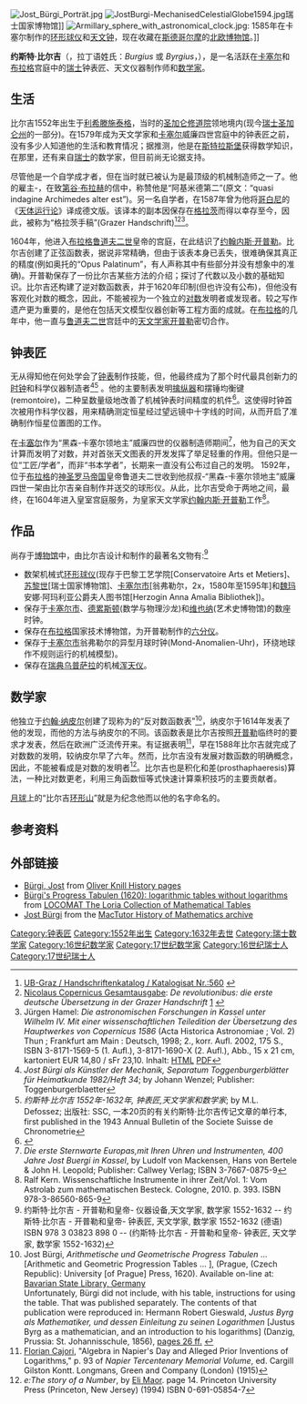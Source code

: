 {{Infobox scientist
|name             =约斯特·比尔吉<br />Joost Bürgi
|image            =
|image_size      =
|caption          =
|birth_date       =1552年2月28日
|birth_place      =托根堡[[利希滕施泰格|利希滕施泰格]]
|death_date       =1632年1月31日
|death_place      =[[神圣罗马帝国|神圣罗马帝国]][[卡塞尔市|卡塞尔]]
|nationality      =[[瑞士|瑞士]]
|field            =[[数学|数学]]
|alma_mater       =
|known_for        =[[对数|对数]]
|influences       =
|influenced       =
|religion         =[[基督教|基督教]]
}}
[[File:Jost_Bürgi_Porträt.jpg|thumb]]
[[File:JostBurgi-MechanisedCelestialGlobe1594.jpg|thumb]]瑞士国家博物馆]]
[[File:Armillary_sphere_with_astronomical_clock.jpg|thumb]]: 1585年在卡塞尔制作的[[环形球仪|环形球仪]]和[[天文钟|天文钟]]，现在收藏在[[斯德哥尔摩|斯德哥尔摩]]的[[北欧博物馆|北欧博物馆]]。]]

'''约斯特·比尔吉'''（{{lang|de|'''Joost Bürgi'''}}，拉丁语姓氏：''Burgius'' 或 ''Byrgius''，{{bd|1552年|2月28日|1632年|1月31日}}），是一名活跃在[[卡塞尔市|卡塞尔]]和[[布拉格|布拉格]]宫庭中的[[瑞士|瑞士]]钟表匠、天文仪器制作师和[[数学家|数学家]]。

==生活==
比尔吉1552年出生于{{le|托根堡|Toggenburg}}[[利希滕施泰格|利希滕施泰格]]，当时的[[圣加仑修道院|圣加仑修道院]]领地境内(现今[[瑞士|瑞士]][[圣加仑州|圣加仑州]]的一部分)。在1579年成为天文学家和[[卡塞尔市|卡塞尔]]威廉四世宫庭中的钟表匠之前，没有多少人知道他的生活和教育情况；据推测，他是在[[斯特拉斯堡|斯特拉斯堡]]获得数学知识，在那里，还有来自[[瑞士|瑞士]]的数学家{{le|康拉德·达西波底尤斯|Conrad Dasypodius}}，但目前尚无论据支持。

尽管他是一个自学成才者，但在当时就已被认为是最顶级的机械制造师之一了。他的雇主-{{le|黑森-卡塞尔领地主威廉四世|William IV, Landgrave of Hesse-Kassel}}，在致[[第谷·布拉赫|第谷·布拉赫]]的信中，称赞他是“阿基米德第二”(原文：“quasi indagine Archimedes alter est”)。另一名自学者{{le|尼古劳斯·赖默斯|Nicolaus Reimers}}，在1587年曾为他将[[哥白尼|哥白尼]]的《[[天体运行论|天体运行论]]》译成德文版。该译本的副本因保存在[[格拉茨|格拉茨]]而得以幸存至今，因此，被称为“格拉茨手稿”(Grazer Handschrift)<ref>[http://www-classic.uni-graz.at/ubwww/sosa/katalog/katalogisate/560.html UB-Graz / Handschriftenkatalog / Katalogisat Nr.:560] {{webarchive|url=https://web.archive.org/web/20110719160954/http://www-classic.uni-graz.at/ubwww/sosa/katalog/katalogisate/560.html |date=2011-07-19 }}</ref><ref>[[Nicolaus_Copernicus_Gesamtausgabe|Nicolaus Copernicus Gesamtausgabe]]: ''De revolutionibus: die erste deutsche Übersetzung in der Grazer Handschrift'' [http://books.google.de/books?hl=de&id=vGWdgrwSmEMC&dq=Grazer+Handschrift&printsec=frontcover&source=web&ots=snlOCsxSbU&sig=9EQsmHSG1r3HH0HeV0PISR7BapM#PPR10,M1] {{webarchive|url=https://web.archive.org/web/20121024092308/http://books.google.de/books?hl=de&id=vGWdgrwSmEMC&dq=Grazer+Handschrift&printsec=frontcover&source=web&ots=snlOCsxSbU&sig=9EQsmHSG1r3HH0HeV0PISR7BapM |date=2012-10-24 }}</ref><ref>Jürgen Hamel: ''Die astronomischen Forschungen in Kassel unter Wilhelm IV. Mit einer wissenschaftlichen Teiledition der Übersetzung des Hauptwerkes von Copernicus 1586'' (Acta Historica Astronomiae ; Vol. 2) Thun ; Frankfurt am Main : Deutsch, 1998; 2., korr. Aufl. 2002, 175 S., ISBN 3-8171-1569-5 (1. Aufl.), 3-8171-1690-X (2. Aufl.), Abb., 15 x 21 cm, kartoniert EUR 14,80 / sFr 23,10. Inhalt: [http://www.astro.uni-bonn.de/~pbrosche/aa/acta/vol02/ HTML] {{Wayback|url=http://www.astro.uni-bonn.de/~pbrosche/aa/acta/vol02/ |date=20200809212906 }} [http://www.ulb.tu-darmstadt.de/tocs/10810415X.pdf PDF]</ref>。

1604年，他进入[[布拉格|布拉格]][[鲁道夫二世_(神圣罗马帝国)|鲁道夫二世]]皇帝的宫庭，在此结识了[[约翰内斯·开普勒|约翰内斯·开普勒]]。比尔吉创建了正弦函数表，据说非常精确，但由于该表本身已丢失，很难确保其真正的精度(例如奥托的“Opus Palatinum”，有人声称其中有些部分并没有想象中的准确)。开普勒保存了一份比尔吉某些方法的介绍；探讨了代数以及小数的基础知识。比尔吉还构建了逆对数函数表，并于1620年印制(但也许没有公布)，但他没有客观化对数的概念，因此，不能被视为一个独立的[[对数|对数]]发明者或发现者。较之写作遗产更为重要的，是他在包括天文模型仪器创新等工程方面的成就。在[[布拉格|布拉格]]的几年中，他一直与[[鲁道夫二世_(神圣罗马帝国)|鲁道夫二世]]宫廷中的[[天文学家|天文学家]][[约翰内斯·开普勒|开普勒]]密切合作。

==钟表匠==
无从得知他在何处学会了[[钟表|钟表]]制作技能，但，他最终成为了那个时代最具创新力的[[时钟|时钟]]和科学仪器制造者<ref>''Jost Bürgi als Künstler der Mechanik, Separatum Toggenburgerblätter für Heimatkunde 1982/Heft 34''; by Johann Wenzel; Publisher: Toggenburgerblaetter</ref><ref>''约斯特·比尔吉 1552年-1632年, 钟表匠,天文学家和数学家''; by M.L. Defossez; 出版社: SSC, 一本20页的有关约斯特·比尔吉传记文章的单行本, first published in the 1943 Annual Bulletin of the Societe Suisse de Chronometrie</ref> 。他的主要制表发明[[擒纵器|擒纵器]]和摆锤均衡键(remontoire)，二种呈数量级地改善了机械钟表时间精度的机件<ref>{{cite book | editor = Lance Day and Ian McNeil | title = 技术史传记辞典 | publisher = [[Routledge|Routledge]] (Routledge Reference) | year = 1996 | page = 116 | isbn = 0-415-06042-7 | url = http://books.google.com/books?id=nqAOAAAAQAAJ&lpg=PP1&pg=PA116#v=onepage | access-date = 2015-05-02 | archive-date = 2014-12-02 | archive-url = https://web.archive.org/web/20141202031357/http://books.google.com/books?id=nqAOAAAAQAAJ&lpg=PP1&pg=PA116#v=onepage | dead-url = no }}</ref>。这使得时钟首次被用作科学仪器，用来精确测定恒星经过望远镜中十字线的时间，从而开启了准确制作恒星位置图的工作。

在[[卡塞尔市|卡塞尔]]作为“黑森-卡塞尔领地主”威廉四世的仪器制造师期间<ref>''Die erste Sternwarte Europas,mit Ihren Uhren und Instrumenten, 400 Jahre Jost Buergi in Kassel'', by Ludolf von Mackensen, Hans von Bertele & John H. Leopold; Publisher: Callwey Verlag; ISBN 3-7667-0875-9</ref>，他为自己的天文计算而发明了对数，并对首张天文图表的开发发挥了举足轻重的作用。但他只是一位“工匠/学者”，而非“书本学者”，长期来一直没有公布过自己的发明。
1592年，位于[[布拉格|布拉格]]的[[神圣罗马帝国|神圣罗马帝国]]皇帝鲁道夫二世收到他叔叔-“黑森-卡塞尔领地主”威廉四世一架由比尔吉亲自制作并送交的球形仪。从此，比尔吉受命于两地之间，最终，在1604年进入皇室宫庭服务，为皇家天文学家[[约翰内斯·开普勒|约翰内斯·开普勒]]工作<ref>Ralf Kern. Wissenschaftliche Instrumente in ihrer Zeit/Vol. 1: Vom Astrolab zum mathematischen Besteck. Cologne, 2010. p. 393. ISBN 978-3-86560-865-9</ref>。

==作品==
尚存于[[博物馆|博物馆]]中，由比尔吉设计和制作的最著名文物有:<ref>约斯特·比尔吉 - 开普勒和皇帝- 仪器设备,天文学家, 数学家 1552-1632 -- 约斯特·比尔吉 - 开普勒和皇帝- 钟表匠, 天文学家, 数学家 1552-1632 (德语) ISBN 978 3 03823 898 0 -- (约斯特·比尔吉 - 开普勒和皇帝- 钟表匠, 天文学家, 数学家 1552-1632)</ref>

* 数架机械式[[环形球仪|环形球仪]](现存于巴黎工艺学院[Conservatoire Arts et Metiers]、[[苏黎世|苏黎世]][瑞士国家博物馆]、[[卡塞尔市|卡塞尔市]][翁弗勒尔，2x，1580年至1595年]和[[魏玛|魏玛]]安娜·阿玛利亚公爵夫人图书馆[Herzogin Anna Amalia Bibliothek])。
* 保存于[[卡塞尔市|卡塞尔市]]、[[德累斯顿|德累斯顿]](数学与物理沙龙)和[[维也纳|维也纳]](艺术史博物馆)的数座时钟。
* 保存在[[布拉格|布拉格]]国家技术博物馆，为开普勒制作的[[六分仪|六分仪]]。
* 保存于[[卡塞尔市|卡塞尔市]]翁弗勒尔的异型月球时钟(Mond-Anomalien-Uhr)，环绕地球作不规则运行的机械模型)。
* 保存在[[瑞典|瑞典]][[乌普萨拉|乌普萨拉]]的机械[[浑象|浑天仪]]。

==数学家==
他独立于[[约翰·纳皮尔|约翰·纳皮尔]]创建了现称为的“反对数函数表”<ref>Jost Bürgi, ''Arithmetische und Geometrische Progress Tabulen'' … [Arithmetic and Geometric Progression Tables … ],  (Prague, (Czech Republic):  University [of Prague] Press, 1620).  Available on-line at:  [http://daten.digitale-sammlungen.de/~db/0008/bsb00082065/images/index.html?id=00082065&fip=eayaxsewqxsfsdreayasdassdassdasen&no=5&seite=7 Bavarian State Library, Germany]<br>  Unfortunately, Bürgi did not include, with his table, instructions for using the table.  That was published separately.  The contents of that publication were reproduced in:  Hermann Robert Gieswald, ''Justus Byrg als Mathematiker, und dessen Einleitung zu seinen Logarithmen'' [Justus Byrg as a mathematician, and an introduction to his logarithms] (Danzig, Prussia:  St. Johannisschule, 1856), [http://books.google.com/books?id=xPhSAAAAcAAJ&pg=PA26#v=onepage&q&f=false pages 26 ff.] {{Wayback|url=http://books.google.com/books?id=xPhSAAAAcAAJ&pg=PA26#v=onepage&q&f=false |date=20210308034157 }}</ref>，纳皮尔于1614年发表了他的发现，而他的方法与纳皮尔的不同。该函数表是比尔吉按照[[开普勒|开普勒]]临终时的要求才发表，然后在欧洲广泛流传开来。有证据表明<ref>[[Florian_Cajori|Florian Cajori]], "Algebra in Napier's Day and Alleged Prior Inventions of Logarithms," p. 93 of ''Napier Tercentenary Memorial Volume'', ed. Cargill Gilston Kontt. Longmans, Green and Company (London) (1915)</ref>，早在1588年比尔吉就完成了对数数的发明，较纳皮尔早了六年。然而，比尔吉没有发展对数函数的明确概念，因此，不能被看成是对数的发明者<ref>''e:The story of a Number'', by [[Eli_Maor|Eli Maor]]. page 14. Princeton University Press (Princeton, New Jersey) (1994) ISBN 0-691-05854-7</ref>。比尔吉也是积化和差(prosthaphaeresis)算法，一种比对数更老，利用三角函数恒等式快速计算乘积技巧的主要贡献者。

[[月球|月球]]上的“比尔吉[[环形山|环形山]]”就是为纪念他而以他的名字命名的。

== 参考资料 ==
{{Reflist}}

== 外部链接 ==
* [http://www.math.harvard.edu/~knill/history/burgi/bea_proofs_burgi.pdf Bürgi, Jost] {{Wayback|url=http://www.math.harvard.edu/~knill/history/burgi/bea_proofs_burgi.pdf |date=20170705124446 }} from [http://www.math.harvard.edu/~knill/history/ Oliver Knill History pages] {{Wayback|url=http://www.math.harvard.edu/~knill/history/ |date=20160420031638 }}
* [http://locomat.loria.fr/buergi1620/buergi1620doc.pdf Bürgi's Progress Tabulen (1620): logarithmic tables without logarithms] {{Wayback|url=http://locomat.loria.fr/buergi1620/buergi1620doc.pdf |date=20210118001315 }} from [http://locomat.loria.fr/locomat/reconstructed.html LOCOMAT The Loria Collection of Mathematical Tables] {{Wayback|url=http://locomat.loria.fr/locomat/reconstructed.html |date=20201119012508 }} 
* [http://www-history.mcs.st-andrews.ac.uk/Biographies/Burgi.html Jost Bürgi] {{Wayback|url=http://www-history.mcs.st-andrews.ac.uk/Biographies/Burgi.html |date=20191027162534 }} from the [http://www-history.mcs.st-andrews.ac.uk/ MacTutor History of Mathematics archive] {{WebCite|url=https://www.webcitation.org/6JfLeqOBv?url=http://www-history.mcs.st-andrews.ac.uk/ |date=20130916025243 |dateformat=iso }}

{{Authority control}}
{{DEFAULTSORT:Bürgi, Joost}}
[[Category:钟表匠|Category:钟表匠]]
[[Category:1552年出生|Category:1552年出生]]
[[Category:1632年去世|Category:1632年去世]]
[[Category:瑞士数学家|Category:瑞士数学家]]
[[Category:16世纪数学家|Category:16世纪数学家]]
[[Category:17世纪数学家|Category:17世纪数学家]]
[[Category:16世纪瑞士人|Category:16世纪瑞士人]]
[[Category:17世纪瑞士人|Category:17世纪瑞士人]]